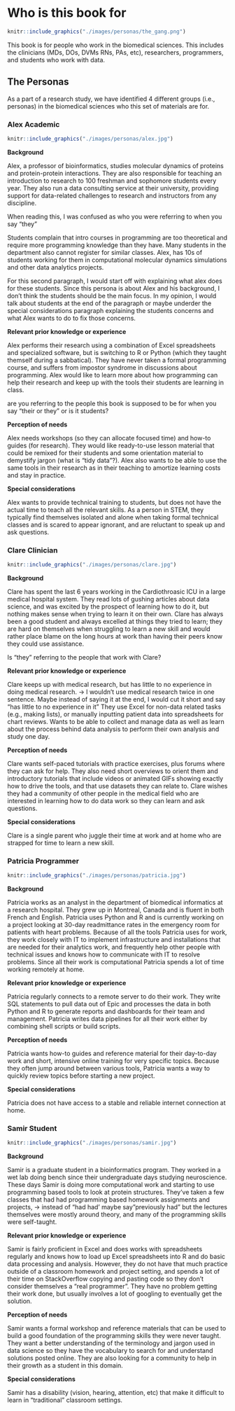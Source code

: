 # Who is this book for {-}

```r
knitr::include_graphics("./images/personas/the_gang.png")
```


This book is for people who work in the biomedical sciences.
This includes the clinicians (MDs, DOs, DVMs RNs, PAs, etc),
researchers, programmers, and students who work with data.

## The Personas {-}

As a part of a research study, we have identified 4 different groups (i.e., personas)
in the biomedical sciences who this set of materials are for.

### Alex Academic {-}

```r
knitr::include_graphics("./images/personas/alex.jpg")
```


**Background**

Alex, a professor of bioinformatics, studies molecular dynamics of proteins and protein-protein interactions.
They are also responsible for teaching an introduction to research to 100 freshman and sophomore students every year.
They also run a data consulting service at their university, providing support for data-related challenges to research and instructors from any discipline. 

When reading this, I was confused as who you were referring to when you say "they" 

Students complain that intro courses in programming are too theoretical and require more programming knowledge than they have.
Many students in the department also cannot register for similar classes.
Alex, has 10s of students working for them in computational molecular dynamics simulations and other data analytics projects.

For this second paragraph, I would start off with explaining what alex does for these students. Since this persona is about Alex and his background, I don't think the students should be the main focus. In my opinion, I would talk about students at the end of the paragraph or maybe underder the special considerations paragraph explaining the students concerns and what Alex wants to do to fix those concerns. 

**Relevant prior knowledge or experience**

Alex performs their research using a combination of Excel spreadsheets and specialized software,
but is switching to R or Python (which they taught themself during a sabbatical).
They have never taken a formal programming course, and suffers from impostor syndrome in discussions about programming.
Alex would like to learn more about how programming can help their research and keep up with the tools their students are learning in class.

are you referring to the people this book is supposed to be for when you say "their or they" or is it students?

**Perception of needs**

Alex needs workshops (so they can allocate focused time) and how-to guides (for research).
They would like ready-to-use lesson material that could be remixed for their students and some orientation material to demystify jargon (what is "tidy data"?).
Alex also wants to be able to use the same tools in their research as in their teaching to amortize learning costs and stay in practice.

**Special considerations**

Alex wants to provide technical training to students, but does not have the actual time to teach all the relevant skills.
As a person in STEM, they typically find themselves isolated and alone when taking formal technical classes
and is scared to appear ignorant, and are reluctant to speak up and ask questions.

### Clare Clinician {-}

```r
knitr::include_graphics("./images/personas/clare.jpg")
```

**Background**

Clare has spent the last 6 years working in the Cardiothroasic ICU in a large medical hospital system.
They read lots of gushing articles about data science, and was excited by the prospect of learning how to do it,
but nothing makes sense when trying to learn it on their own.
Clare has always been a good student and always excelled at things they tried to learn;
they are hard on themselves when struggling to learn a new skill and
would rather place blame on the long hours at work than having their peers know they could use assistance.

Is "they" referring to the people that work with Clare?

**Relevant prior knowledge or experience**

Clare keeps up with medical research, but has little to no experience in doing medical research. -> I wouldn't use medical research twice in one sentence. Maybe instead of saying it at the end, I would cut it short and say "has little to no experience in it"
They use Excel for non-data related tasks (e.g., making lists), or manually inputting patient data into spreadsheets for chart reviews.
Wants to be able to collect and manage data as well as learn about the process behind data analysis to perform their own analysis and study one day.

**Perception of needs**

Clare wants self-paced tutorials with practice exercises, plus forums where they can ask for help.
They also need short overviews to orient them and introductory tutorials that include videos or animated GIFs showing exactly how to drive the tools,
and that use datasets they can relate to.
Clare wishes they had a community of other people in the medical field who are interested in learning how to do data work so they can learn and ask questions.

**Special considerations**

Clare is a single parent who juggle their time at work and at home who are strapped for time to learn a new skill.

### Patricia Programmer {-}

```r
knitr::include_graphics("./images/personas/patricia.jpg")
```

**Background**

Patricia works as an analyst in the department of biomedical informatics at a research hospital.
They grew up in Montreal, Canada and is fluent in both French and English.
Patricia uses Python and R and is currently working on a project looking at 30-day readmittance rates in the emergency room for patients with heart problems.
Because of all the tools Patricia uses for work, they work closely with IT to implement infrastructure and
installations that are needed for their analytics work, and frequently help other people with technical issues
and knows how to communicate with IT to resolve problems.
Since all their work is computational Patricia spends a lot of time working remotely at home.

**Relevant prior knowledge or experience**

Patricia regularly connects to a remote server to do their work.
They write SQL statements to pull data out of Epic and processes the data in both Python and R to generate reports and dashboards for their team and management.
Patricia writes data pipelines for all their work either by combining shell scripts or build scripts.

**Perception of needs**

Patricia wants how-to guides and reference material for their day-to-day work
and short, intensive online training for very specific topics.
Because they often jump around between various tools, Patricia wants a way to quickly review topics before starting a new project.

**Special considerations**

Patricia does not have access to a stable and reliable internet connection at home.

### Samir Student {-}

```r
knitr::include_graphics("./images/personas/samir.jpg")
```

**Background**

Samir is a graduate student in a bioinformatics program.
They worked in a wet lab doing bench since their undergraduate days studying neuroscience.
These days Samir is doing more computational work and starting to use programming based tools to
look at protein structures.
They've taken a few classes that had had programming based homework assignments and projects, -> instead of "had had' maybe say "previously had"
but the lectures themselves were mostly around theory,
and many of the programming skills were self-taught.

**Relevant prior knowledge or experience**

Samir is fairly proficient in Excel and does works with spreadsheets regularly and
knows how to load up Excel spreadsheets into R and do basic data processing and analysis.
However, they do not have that much practice outside of a classroom homework and project setting,
and spends a lot of their time on StackOverflow copying and pasting code so they don't consider themselves a "real programmer".
They have no problem getting their work done, but usually involves a lot of googling to eventually get the solution.

**Perception of needs**

Samir wants a formal workshop and reference materials that can be used to build a good foundation of the programming skills they were never taught.
They want a better understanding of the terminology and jargon used in data science so they have the vocabulary to
search for and understand solutions posted online. They are also looking for a community to help in their growth as a student in this domain. 

**Special considerations**

Samir has a disability (vision, hearing, attention, etc) that make it difficult to learn in "traditional" classroom settings.
